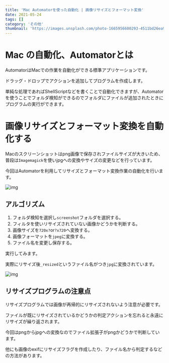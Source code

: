 ```yaml
---
title: 'Mac Automatorを使った自動化 | 画像リサイズとフォーマット変換'
date: 2021-05-24
tags: []
category: 'その他'
thumbnail: 'https://images.unsplash.com/photo-1665956600293-4511bd26ea98?crop=entropy&cs=tinysrgb&fit=max&fm=jpg&ixid=MnwzNzQ1NzR8MHwxfHJhbmRvbXx8fHx8fHx8fDE2NjY1MjIwMDc&ixlib=rb-4.0.3&q=80&w=1080'
---
```


# Mac の自動化、Automatorとは

AutomatorはMacでの作業を自動化ができる標準アプリケーションです。

ドラッグ・ドロップでアクションを追加してプログラムを作成します。

単純な処理であればShellScriptなどを書くことで自動化できますが、Automatorを使うことでフォルダ検知ができるのでフォルダにファイルが追加されたときにプログラムの実行ができます。

# 画像リサイズとフォーマット変換を自動化する

Macのスクリーンショットはpng画像で保存されファイルサイズが大きいため、普段は`Imagemagick`を使いjpgへの変換やサイズの変更などを行っています。

今回はAutomatorを利用してリサイズとフォーマット変換作業の自動化を行います。

![img](https://i.gyazo.com/0ea54e1767105e816f1113fbf19c3bd2.png)

## アルゴリズム

1. フォルダ検知を選択し`screenshot`フォルダを選択する。
2. フィルタを使いリサイズされていない画像かどうかを判断する。
3. 画像サイズを`720x?`or`?x720`へ変換する。
4. 画像フォーマットを`jpeg`に変換する。
5. ファイル名を変更し保存する。

実行してみます。

実際にリサイズ後`_resized`というファイル名がつき`jpg`に変換されています。

![img](https://i.gyazo.com/3da9fc7093380d28ae3e91cae638700e.png)

## リサイズプログラムの注意点

リサイズプログラムでは画像が再帰的にリサイズされないよう注意が必要です。

ファイルが既にリサイズされているかどうかの判定アクションを忘れると永遠にリサイズが繰り返されます。

今回はpngからjpgへの変換なのでファイル拡張子がpngかどうかで判断しています。

他にも画像のexifにリサイズフラグを作成したり、ファイル名から判定するなどの方法があります。
